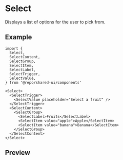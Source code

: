 
<Meta of={Stories} />

# Select

Displays a list of options for the user to pick from.

## Example

```tsx
import {
  Select,
  SelectContent,
  SelectGroup,
  SelectItem,
  SelectLabel,
  SelectTrigger,
  SelectValue,
} from '@repo/shared-ui/components'

<Select>
  <SelectTrigger>
    <SelectValue placeholder="Select a fruit" />
  </SelectTrigger>
  <SelectContent>
    <SelectGroup>
      <SelectLabel>Fruits</SelectLabel>
      <SelectItem value="apple">Apple</SelectItem>
      <SelectItem value="banana">Banana</SelectItem>
    </SelectGroup>
  </SelectContent>
</Select>
```

## Preview

<Primary />

